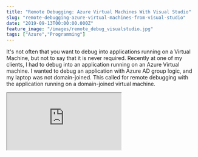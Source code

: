 ```yaml
---
title: "Remote Debugging: Azure Virtual Machines With Visual Studio"
slug: "remote-debugging-azure-virtual-machines-from-visual-studio"
date: "2019-09-13T00:00:00.000Z"
feature_image: "/images/remote_debug_visualstudio.jpg"
tags: ["Azure","Programming"]
---
```


It's not often that you want to debug into applications running on a Virtual Machine, but not to say that it is never required. Recently at one of my clients, I had to debug into an application running on an Azure Virtual machine. I wanted to debug an application with Azure AD group logic, and my laptop was not domain-joined. This called for remote debugging with the application running on a domain-joined virtual machine.

<iframe src="https://www.youtube.com/embed/I\_9LBBbsWHI" />

  

In this post, we will look at how to set up the Virtual Machine and Visual Studio for remote debugging. If you are interested in watching this in action, check out the video in the link above.

Setting up Virtual Machine
--------------------------

To be able to remote debug to a Virtual Machine it needs to be running the _Remote Debugging Monitor (msvsmon)_. Assuming you have Visual Studio installed on your local machine (which is why you are trying to debug in the first place), you can find _msvsmon_ under the folder - _C:\\Program Files (x86)\\Microsoft Visual Studio\\2019\\Professional\\Common7\\IDE\\Remote Debugger_. The path might slightly different based on the version of Visual Studio and the Subscription (Professional, Community, Enterprise). The above path is for Visual Studio (VS) 2019 Professional version. Copy over the Remote Debugger folder into the virtual machine. Alternatively, you can also install the Remote Debugger tools from the [internet](https://docs.microsoft.com/en-us/visualstudio/debugger/remote-debugging?view=vs-2019#download-and-install-the-remote-tools). Make sure you download the version that matches the Visual Studio version that you will be using to debug.

Run the msvsmon.exe as an Administrator, and it will prompt you to set up some firewall rules on the Virtual Machine as below.

![](/images/remote_debug_firewallRules.jpg)

Once confirmed it adds in the following firewall rules for the x64 and x86 versions of the application.

![](/images/remote_debug_firewall_Rules.jpg)

The Remote Debugging Monitor listens to a port ([each Visual Studio version has a different default](https://docs.microsoft.com/en-us/visualstudio/debugger/remote-debugger-port-assignments?view=vs-2019)) - 4024 for VS 2019. This can be changed under Options if needed. For this example I have turned off Authentication as shown below.

![](/images/remote_debug_running.jpg)

### Azure Portal Settings

In the Azure Portal, under the Networking tab for the Virtual Machine,  add an inbound port rule to open the port that msvsmon is listening - 4024 in this case

![](/images/remote_debug_vm_azure_portal.jpg)

Debugging From Visual Studio
----------------------------

Now that everything is set up, we are good to debug the application from our local machine. Make sure the application to be debugged is running in the Virtual Machine. From Debug -> Attach To Process in Visual Studio. Choose Remote (no authentication) under the Connection type and enter the IP address or the fqdn to the VM along with the port number. Shortly you should see the list of applications running on the machine, and you can choose the appropriate app to debug.

![](/images/remote_debug_visualstudio.jpg)

Visual Studio is now debugging the application running on the Virtual Machine. Hope this helps and happy debugging!